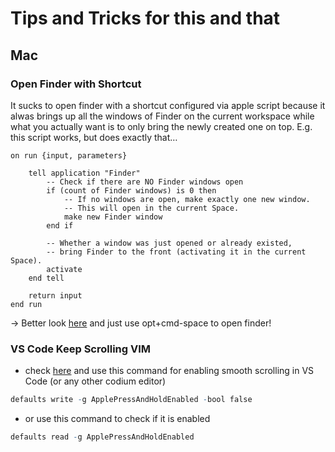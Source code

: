 # Tips and Tricks for this and that

## Mac

### Open Finder with Shortcut

It sucks to open finder with a shortcut configured via apple script because it alwas brings up all the windows of Finder on the current workspace while what you actually want is to only bring the newly created one on top. E.g. this script works, but does exactly that...

```
on run {input, parameters}

    tell application "Finder"
        -- Check if there are NO Finder windows open
        if (count of Finder windows) is 0 then
            -- If no windows are open, make exactly one new window.
            -- This will open in the current Space.
            make new Finder window
        end if
        
        -- Whether a window was just opened or already existed,
        -- bring Finder to the front (activating it in the current Space).
        activate
    end tell
    
    return input
end run
```

-> Better look [here](https://apple.stackexchange.com/a/163790/596385) and just use opt+cmd-space to open finder!

### VS Code Keep Scrolling VIM

- check [here](https://github.com/VSCodeVim/Vim/issues/422) and use this command for enabling smooth scrolling in VS Code (or any other codium editor)

```r
defaults write -g ApplePressAndHoldEnabled -bool false
```

- or use this command to check if it is enabled
```r
defaults read -g ApplePressAndHoldEnabled
```
